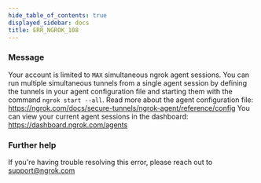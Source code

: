 ```yaml
---
hide_table_of_contents: true
displayed_sidebar: docs
title: ERR_NGROK_108
---
```



### Message

Your account is limited to `MAX` simultaneous ngrok agent sessions.
You can run multiple simultaneous tunnels from a single agent session by defining the tunnels in your agent configuration file and starting them with the command `ngrok start --all`.
Read more about the agent configuration file: https://ngrok.com/docs/secure-tunnels/ngrok-agent/reference/config
You can view your current agent sessions in the dashboard:
https://dashboard.ngrok.com/agents

<ErrorDetails />

### Further help

If you're having trouble resolving this error, please reach out to [support@ngrok.com](mailto:support@ngrok.com?subject=Help%20with%20ERR_NGROK_108)
